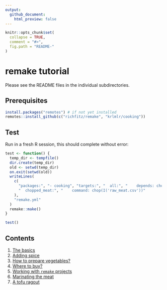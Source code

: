 ```yaml
---
output:
  github_document:
    html_preview: false
---
```


<!-- README.md is generated from README.Rmd. Please edit that file -->

```r
knitr::opts_chunk$set(
  collapse = TRUE,
  comment = "#>",
  fig.path = "README-"
)
```

# remake tutorial

Please see the README files in the individual subdirectories.

## Prerequisites

```r
install.packages("remotes") # if not yet installed
remotes::install_github(c("richfitz/remake", "krlmlr/cooking"))
```

## Test

Run in a fresh R session, this should complete without error:

```r
test <- function() {
  temp_dir <- tempfile()
  dir.create(temp_dir)
  old <- setwd(temp_dir)
  on.exit(setwd(old))
  writeLines(
    c(
      "packages:", "- cooking", "targets:", "  all:", "    depends: chopped_meat",
      "  chopped_meat:", "    command: chop(I('raw_meat.csv'))"
    ),
    "remake.yml"
  )
  remake::make()
}

test()
```

## Contents

1. [The basics](01-basics)
1. [Adding spice](02-spice)
1. [How to prepare vegetables?](03-vegetables)
1. [Where to buy?](04-supermarket)
1. [Working with `remake` projects](05-editing)
1. [Marinating the meat](06-custom)
1. [A tofu ragout](07-tofu)
